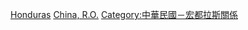 [[Category:中華民國駐美洲大使|Honduras]]
[[Category:駐宏都拉斯大使|China, R.O.]]
[[Category:中華民國－宏都拉斯關係|Category:中華民國－宏都拉斯關係]]